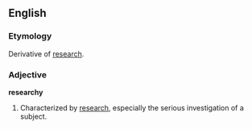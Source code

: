 ==English==

===Etymology===
Derivative of [[research]].

===Adjective===
{{en-adj|-}}
'''researchy'''

# Characterized by [[research]], especially the serious investigation of a subject.
#:''{{{2|Michelle's new job is researchy.}}}''
